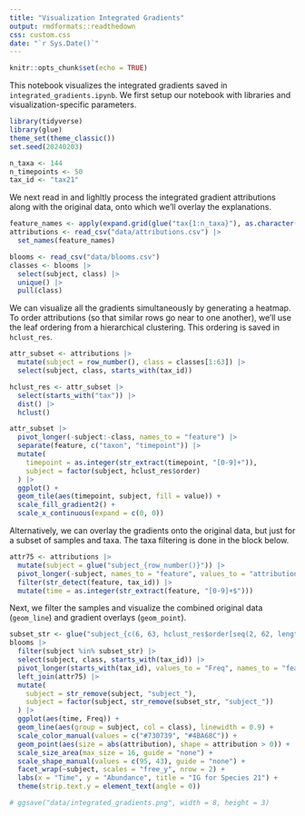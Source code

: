 ```yaml
---
title: "Visualization Integrated Gradients"
output: rmdformats::readthedown
css: custom.css
date: "`r Sys.Date()`"
---
```


```r
knitr::opts_chunk$set(echo = TRUE)
```

This notebook visualizes the integrated gradients saved in
`integrated_gradients.ipynb`. We first setup our notebook with libraries and
visualization-specific parameters.

```r
library(tidyverse)
library(glue)
theme_set(theme_classic())
set.seed(20240203)

n_taxa <- 144
n_timepoints <- 50
tax_id <- "tax21"
```

We next read in and lighltly process the integrated gradient attributions along
with the original data, onto which we'll overlay the explanations.

```r
feature_names <- apply(expand.grid(glue("tax{1:n_taxa}"), as.character(1:n_timepoints)), 1, paste, collapse = "_")
attributions <- read_csv("data/attributions.csv") |>
  set_names(feature_names)

blooms <- read_csv("data/blooms.csv")
classes <- blooms |>
  select(subject, class) |>
  unique() |>
  pull(class)
```

We can visualize all the gradients simultaneously by generating a heatmap. To
order attributions (so that similar rows go near to one another), we'll use the
leaf ordering from a hierarchical clustering. This ordering is saved in
`hclust_res`.

```r
attr_subset <- attributions |>
  mutate(subject = row_number(), class = classes[1:63]) |>
  select(subject, class, starts_with(tax_id))

hclust_res <- attr_subset |>
  select(starts_with("tax")) |>
  dist() |>
  hclust()

attr_subset |>
  pivot_longer(-subject:-class, names_to = "feature") |>
  separate(feature, c("taxon", "timepoint")) |>
  mutate(
    timepoint = as.integer(str_extract(timepoint, "[0-9]+")),
    subject = factor(subject, hclust_res$order)
  ) |>
  ggplot() +
  geom_tile(aes(timepoint, subject, fill = value)) +
  scale_fill_gradient2() +
  scale_x_continuous(expand = c(0, 0))
```

Alternatively, we can overlay the gradients onto the original data, but just for
a subset of samples and taxa. The taxa filtering is done in the block below.

```r
attr75 <- attributions |>
  mutate(subject = glue("subject_{row_number()}")) |>
  pivot_longer(-subject, names_to = "feature", values_to = "attribution") |>
  filter(str_detect(feature, tax_id)) |>
  mutate(time = as.integer(str_extract(feature, "[0-9]+$")))
```

Next, we filter the samples and visualize the combined original data
(`geom_line`) and gradient overlays (`geom_point`).

```r
subset_str <- glue("subject_{c(6, 63, hclust_res$order[seq(2, 62, length.out = 6)])}")
blooms |>
  filter(subject %in% subset_str) |>
  select(subject, class, starts_with(tax_id)) |>
  pivot_longer(starts_with(tax_id), values_to = "Freq", names_to = "feature") |>
  left_join(attr75) |>
  mutate(
    subject = str_remove(subject, "subject_"),
    subject = factor(subject, str_remove(subset_str, "subject_"))
  ) |>
  ggplot(aes(time, Freq)) +
  geom_line(aes(group = subject, col = class), linewidth = 0.9) +
  scale_color_manual(values = c("#730739", "#4BA68C")) +
  geom_point(aes(size = abs(attribution), shape = attribution > 0)) +
  scale_size_area(max_size = 16, guide = "none") +
  scale_shape_manual(values = c(95, 43), guide = "none") +
  facet_wrap(~subject, scales = "free_y", nrow = 2) +
  labs(x = "Time", y = "Abundance", title = "IG for Species 21") +
  theme(strip.text.y = element_text(angle = 0))

# ggsave("data/integrated_gradients.png", width = 8, height = 3)
```
